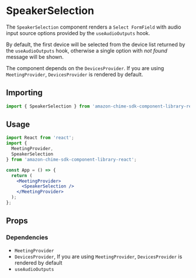 
<Meta title="SDK Components/DeviceSelection/SpeakerSelection" />

# SpeakerSelection

The `SpeakerSelection` component renders a `Select FormField` with audio input source options provided by the `useAudioOutputs` hook.

By default, the first device will be selected from the device list returned by the `useAudioOutputs` hook, otherwise a single option with _not found_ message will be shown.

The component depends on the `DevicesProvider`. If you are using `MeetingProvider`, `DevicesProvider` is rendered by default.

## Importing

```javascript
import { SpeakerSelection } from 'amazon-chime-sdk-component-library-react';
```

## Usage

```jsx
import React from 'react';
import {
  MeetingProvider,
  SpeakerSelection
} from 'amazon-chime-sdk-component-library-react';

const App = () => {
  return (
    <MeetingProvider>
      <SpeakerSelection />
    </MeetingProvider>
  );
};
```

## Props

<Props of={SpeakerSelection} />

### Dependencies

- `MeetingProvider`
- `DevicesProvider`, If you are using `MeetingProvider`, `DevicesProvider` is rendered by default
- `useAudioOutputs`
